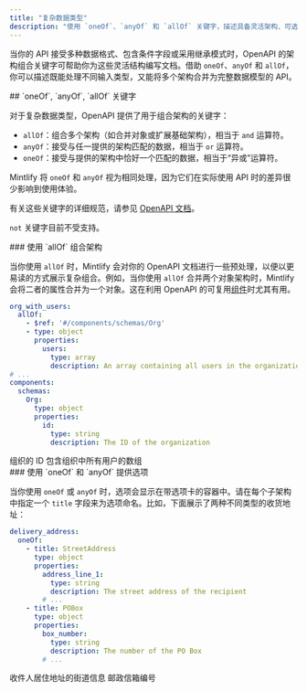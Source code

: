 ```yaml
---
title: "复杂数据类型"
description: "使用 `oneOf`、`anyOf` 和 `allOf` 关键字，描述具备灵活架构、可选属性和多种数据格式的 API"
---
```


当你的 API 接受多种数据格式、包含条件字段或采用继承模式时，OpenAPI 的架构组合关键字可帮助你为这些灵活结构编写文档。借助 `oneOf`、`anyOf` 和 `allOf`，你可以描述既能处理不同输入类型，又能将多个架构合并为完整数据模型的 API。



<div id="oneof-anyof-allof-keywords">
  ## `oneOf`, `anyOf`, `allOf` 关键字
</div>

对于复杂数据类型，OpenAPI 提供了用于组合架构的关键字：

- `allOf`：组合多个架构（如合并对象或扩展基础架构），相当于 `and` 运算符。 
- `anyOf`：接受与任一提供的架构匹配的数据，相当于 `or` 运算符。
- `oneOf`：接受与提供的架构中恰好一个匹配的数据，相当于“异或”运算符。

<Warning>Mintlify 将 `oneOf` 和 `anyOf` 视为相同处理，因为它们在实际使用 API 时的差异很少影响到使用体验。</Warning>

有关这些关键字的详细规范，请参见 [OpenAPI 文档](https://swagger.io/docs/specification/data-models/oneof-anyof-allof-not/)。

<Info>`not` 关键字目前不受支持。</Info>

<div id="combining-schemas-with-allof">
  ### 使用 `allOf` 组合架构
</div>

当你使用 `allOf` 时，Mintlify 会对你的 OpenAPI 文档进行一些预处理，以便以更易读的方式展示复杂组合。例如，当你使用 `allOf` 合并两个对象架构时，Mintlify 会将二者的属性合并为一个对象。这在利用 OpenAPI 的可复用[组件](https://swagger.io/docs/specification/components/)时尤其有用。

```yaml
org_with_users:
  allOf:
    - $ref: '#/components/schemas/Org'
    - type: object
      properties:
        users:
          type: array
          description: An array containing all users in the organization
# ...
components:
  schemas:
    Org:
      type: object
      properties:
        id:
          type: string
          description: The ID of the organization
```

<ParamField body="org_with_users" type="object">
  <Expandable>
    <ParamField body="id" type="string">
      组织的 ID
    </ParamField>
    <ParamField body="users" type="object[]">
      包含组织中所有用户的数组
    </ParamField>
  </Expandable>
</ParamField>

<div id="providing-options-with-oneof-and-anyof">
  ### 使用 `oneOf` 和 `anyOf` 提供选项
</div>

当你使用 `oneOf` 或 `anyOf` 时，选项会显示在带选项卡的容器中。请在每个子架构中指定一个 `title` 字段来为选项命名。比如，下面展示了两种不同类型的收货地址：

```yaml
delivery_address:
  oneOf:
    - title: StreetAddress
      type: object
      properties:
        address_line_1:
          type: string
          description: The street address of the recipient
        # ...
    - title: POBox
      type: object
      properties:
        box_number:
          type: string
          description: The number of the PO Box
        # ...
```

<ParamField body="delivery_address" type="object">
  <div className="mt-4 rounded-xl border border-gray-100 px-4 pb-4 pt-2 dark:border-white/10">
    <Tabs>
      <Tab title="StreetAddress">
        <ParamField body="address_line_1" type="string">
          收件人居住地址的街道信息
        </ParamField>
      </Tab>
      <Tab title="POBox">
        <ParamField body="box_number" type="string">
          邮政信箱编号
        </ParamField>
      </Tab>
    </Tabs>
  </div>
</ParamField>
